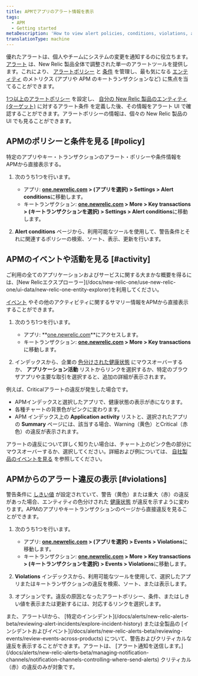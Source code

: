 ```yaml
---
title: APMでアプリのアラート情報を表示
tags:
  - APM
  - Getting started
metaDescription: 'How to view alert policies, conditions, violations, and other activity and events directly from APM.'
translationType: machine
---
```


優れたアラートは、個人やチームにシステムの変更を通知するのに役立ちます。 [アラート](/docs/alerts/new-relic-alerts-beta/getting-started/new-relic-alerts) は、New Relic 製品全体で調整された単一のアラートツールを提供します。これにより、 [アラートポリシー](/docs/alerts/new-relic-alerts-beta/getting-started/alerts-glossary#alert-policy) と [条件](/docs/alerts/new-relic-alerts-beta/getting-started/alerts-glossary#alert-condition) を管理し、最も気になる [エンティティ](/docs/alerts/new-relic-alerts-beta/getting-started/alerts-glossary#alert-entity) のメトリクス (アプリや APM のキートランザクションなど) に焦点を当てることができます。

[1つ以上のアラートポリシー](/docs/alerts/new-relic-alerts-beta/configuring-alert-policies/name-or-rename-alert-policy) を設定し、 [自分の New Relic ](/docs/alerts/new-relic-alerts-beta/configuring-alert-policies/define-alert-conditions)[製品のエンティティ (ターゲット)](/docs/alerts/new-relic-alerts-beta/configuring-alert-policies/select-product-targets-alert-condition) に対するアラート条件 を定義した後、その情報をアラート UI で確認することができます。アラートポリシーの情報は、個々の New Relic 製品の UI でも見ることができます。

## APMのポリシーと条件を見る [#policy]

特定のアプリやキー・トランザクションのアラート・ポリシーや条件情報をAPMから直接表示する。

1. 次のうち1つを行います。

   * アプリ: **[one.newrelic.com](https://one.newrelic.com/all-capabilities) > (アプリを選択) > Settings > Alert conditions**に移動します。
   * キートランザクション: **[one.newrelic.com](https://one.newrelic.com/all-capabilities) > More > Key transactions > (キートランザクションを選択) > Settings > Alert conditions**に移動します。

2. **Alert conditions** ページから、利用可能なツールを使用して、警告条件とそれに関連するポリシーの検索、ソート、表示、更新を行います。

## APMのイベントや活動を見る [#activity]

<Callout variant="tip">
  ご利用の全てのアプリケーションおよびサービスに関する大まかな概要を得るには、[New Relicエクスプローラー](/docs/new-relic-one/use-new-relic-one/ui-data/new-relic-one-entity-explorer)を利用してください。
</Callout>

[イベント](/docs/alerts/new-relic-alerts-beta/getting-started/alerts-glossary#event) やその他のアクティビティに関するサマリー情報をAPMから直接表示することができます。

1. 次のうち1つを行います。

   * アプリ: **[one.newrelic.com](https://one.newrelic.com/all-capabilities)**にアクセスします。
   * キートランザクション: **[one.newrelic.com](https://one.newrelic.com/all-capabilities) > More > Key transactions**に移動します。

2. インデックスから、企業の [色分けされた健康状態](/docs/alerts/new-relic-alerts-beta/getting-started/alerts-glossary#health-status) にマウスオーバーするか、 **アプリケーション活動** リストからリンクを選択するか、特定のブラウザアプリや主要な取引を選択すると、追加の詳細が表示されます。

例えば、Criticalアラートの違反が発生した場合です。

* APMインデックスと選択したアプリで、健康状態の表示が赤になります。
* 各種チャートの背景色がピンクに変わります。
* APM インデックス上の **Application activity** リストと、選択されたアプリの **Summary** ページには、該当する場合、Warning（黄色）とCritical（赤色）の違反が表示されます。

アラートの違反について詳しく知りたい場合は、チャート上のピンク色の部分にマウスオーバーするか、選択してください。詳細および例については、 [自社製品のイベントを見る](/docs/alerts/new-relic-alerts-beta/reviewing-events/view-events-their-products) を参照してください。

## APMからのアラート違反の表示 [#violations]

警告条件に [しきい値](/docs/alerts/new-relic-alerts-beta/getting-started/alerts-glossary#alert-threshold) が設定されていて、警告（黄色）または重大（赤）の違反があった場合、エンティティの色分けされた [健康状態](/docs/alerts/new-relic-alerts-beta/getting-started/alerts-glossary#health-status) が違反を示すように変わります。APMのアプリやキートランザクションのページから直接違反を見ることができます。

1. 次のうち1つを行います。

   * アプリ: **[one.newrelic.com](https://one.newrelic.com/all-capabilities) > (アプリを選択) > Events > Violations**に移動します。
   * キートランザクション: **[one.newrelic.com](https://one.newrelic.com/all-capabilities) > More > Key transactions > (キートランザクションを選択) > Events > Violations**に移動します。

2. **Violations** インデックスから、利用可能なツールを使用して、選択したアプリまたはキートランザクションの違反を検索、ソート、または表示します。

3. オプションです。違反の原因となったアラートポリシー、条件、またはしきい値を表示または更新するには、対応するリンクを選択します。

<Callout variant="tip">
  また、アラートUIから、 [特定のインシデント](/docs/alerts/new-relic-alerts-beta/reviewing-alert-incidents/explore-incident-history) または全製品の [インシデントおよびイベント](/docs/alerts/new-relic-alerts-beta/reviewing-events/review-events-across-products) について、警告およびクリティカルな違反を表示することができます。アラートは、 [アラート通知を送信します。](/docs/alerts/new-relic-alerts-beta/managing-notification-channels/notification-channels-controlling-where-send-alerts) クリティカル（赤）の違反のみが対象です。
</Callout>